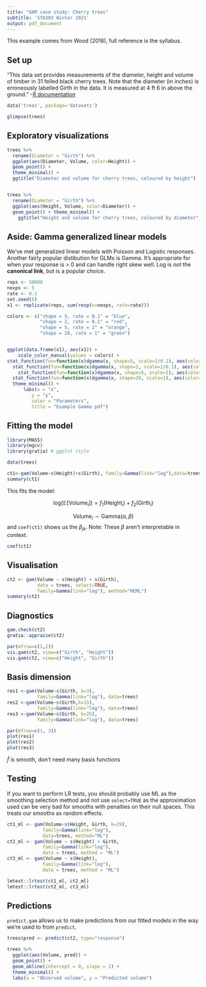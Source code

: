 ```yaml
---
title: "GAM case study: Cherry trees"
subtitle: 'STA303 Winter 2021'
output: pdf_document
---
```


This example comes from Wood (2016), full reference is the syllabus.

## Set up

"This data set provides measurements of the diameter, height and volume of timber in 31 felled black cherry trees. Note that the diameter (in inches) is erroneously labelled Girth in the data. It is measured at 4 ft 6 in above the ground." -[R documentation](https://stat.ethz.ch/R-manual/R-patched/library/datasets/html/trees.html)

```r
data('trees', package='datasets')
```

```r
glimpse(trees)
```


## Exploratory visualizations

```r
trees %>% 
  rename(Diameter = "Girth") %>% 
  ggplot(aes(Diameter, Volume, color=Height)) +
  geom_point() + 
  theme_minimal() +
  ggtitle("Diameter and volume for cherry trees, coloured by height")


trees %>% 
  rename(Diameter = "Girth") %>% 
  ggplot(aes(Height, Volume, color=Diameter)) +
  geom_point() + theme_minimal() +
    ggtitle("Height and volume for cherry trees, coloured by diameter")
```


## Aside: Gamma generalized linear models

We've met generalized linear models with Poisson and Logistic responses. Another fairly popular distibution for GLMs is Gamma. It's appropriate for when your response is > 0 and can handle right skew well. Log is _not_ the __canonical link__, but is a popular choice.

```r
reps <- 50000
nexps <- 5
rate <- 0.1
set.seed(0)
x1 <- replicate(reps, sum(rexp(n=nexps, rate=rate)))

colors <- c("shape = 5, rate = 0.1" = "blue", 
            "shape = 2, rate = 0.1" = "red", 
            "shape = 5, rate = 1" = "orange", 
            "shape = 20, rate = 1" = "green")


ggplot(data.frame(x1), aes(x1)) + 
    scale_color_manual(values = colors) +
stat_function(fun=function(x)dgamma(x, shape=5, scale=1/0.1), aes(color="shape = 5, rate = 0.1"), size=1) +
  stat_function(fun=function(x)dgamma(x, shape=2, scale=1/0.1), aes(color="shape = 2, rate = 0.1"), size=1) +
    stat_function(fun=function(x)dgamma(x, shape=5, scale=1), aes(color="shape = 5, rate = 1"), size=1) +
  stat_function(fun=function(x)dgamma(x, shape=20, scale=1), aes(color="shape = 20, rate = 1"), size=1) +
  theme_minimal() +
      labs(x = "x",
         y = "y",
         color = "Parameters",
         title = "Example Gamma pdf") 

```


## Fitting the model

```r
library(MASS)
library(mgcv)
library(gratia) # ggplot style 

data(trees)

ct1<-gam(Volume~s(Height)+s(Girth), family=Gamma(link="log"),data=trees, select=TRUE, method="REML")
summary(ct1)
```

This fits the model:

$$\text{log}(\mathbb{E}[\text{Volume}_i]) = f_1(\text{Height}_i) + f_2(\text{Girth}_i)$$

$$\text{Volume}_i \sim \text{Gamma}(\alpha, \beta)$$ 
and `coef(ct1)` shows us the $\beta_{jk}$. Note: These $\beta$ aren't interpretable in context.

```r
coef(ct1)
```

## Visualisation

```r
ct2 <- gam(Volume ~ s(Height) + s(Girth), 
           data = trees, select=TRUE,
           family=Gamma(link="log"), method="REML")
summary(ct2)
```

## Diagnostics

```r
gam.check(ct2)
gratia::appraise(ct2)
```

```r
par(mfrow=c(1,2))
vis.gam(ct2, view=c("Girth", "Height"))
vis.gam(ct2, view=c("Height", "Girth"))
```


## Basis dimension

```r
res1 <-gam(Volume~s(Girth, k=3), 
           family=Gamma(link="log"), data=trees)
res2 <-gam(Volume~s(Girth,k=15),
           family=Gamma(link="log"), data=trees)
res3 <-gam(Volume~s(Girth, k=25),
           family=Gamma(link="log"), data=trees)

par(mfrow=c(1, 3))
plot(res1)
plot(res2)
plot(res3)
```

$\hat f$ is smooth, don't need many basis functions

## Testing

If you want to perform LR tests, you should probably use ML as the smoothing selection method and not use `select=TRUE` as the approximation used can be very bad for smooths with penalties on their null spaces. This treats our smooths as random effects.

```r
ct1_ml <- gam(Volume~s(Height, Girth, k=29), 
             family=Gamma(link="log"),
             data=trees, method="ML")
ct2_ml <- gam(Volume ~ s(Height) + Girth,
             family=Gamma(link="log"),
             data = trees, method = "ML")
ct3_ml <- gam(Volume ~ s(Height), 
             family=Gamma(link="log"),
             data = trees, method = "ML")

lmtest::lrtest(ct1_ml, ct2_ml) 
lmtest::lrtest(ct2_ml, ct3_ml)
```


## Predictions

`predict.gam` allows us to make predictions from our fitted models in the way we're used to from `predict`.

```r
trees$pred <- predict(ct2, type="response")

trees %>% 
  ggplot(aes(Volume, pred)) +
  geom_point() +
  geom_abline(intercept = 0, slope = 1) +
  theme_minimal() +
  labs(x = "Observed volume", y = "Predicted volume")

```




